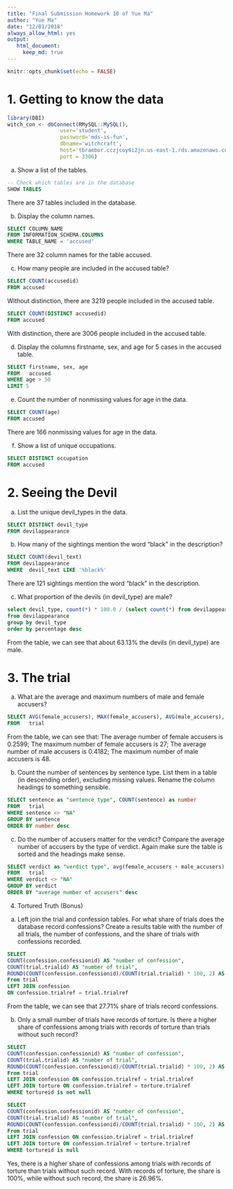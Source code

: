 ```yaml
---
title: "Final Submission Homework 10 of Yue Ma"
author: "Yue Ma"
date: "12/01/2018"
always_allow_html: yes
output: 
   html_document:
     keep_md: true
---
```


```r
knitr::opts_chunk$set(echo = FALSE)
```


# 1. Getting to know the data

```r
library(DBI)
witch_con <- dbConnect(RMySQL::MySQL(),
                 user='student', 
                 password='mds-is-fun',
                 dbname='witchcraft', 
                 host='tbrambor.cczjcoy6i2jn.us-east-1.rds.amazonaws.com',
                 port = 3306)
```

a) Show a list of the tables.
```sql
-- Check which tables are in the database
SHOW TABLES
```

There are 37 tables included in the database.

b) Display the column names.
```sql
SELECT COLUMN_NAME
FROM INFORMATION_SCHEMA.COLUMNS
WHERE TABLE_NAME = 'accused'
```

There are 32 column names for the table accused.

c) How many people are included in the accused table?
```sql
SELECT COUNT(accusedid)
FROM accused
```
Without distinction, there are 3219 people included in the accused table.

```sql
SELECT COUNT(DISTINCT accusedid)
FROM accused
```
With distinction, there are 3006 people included in the accused table.

d) Display the columns firstname, sex, and age for 5 cases in the accused table.
```sql
SELECT firstname, sex, age
FROM   accused 
WHERE age > 50
LIMIT 5
```

e) Count the number of nonmissing values for age in the data.
```sql
SELECT COUNT(age)
FROM accused
```
There are 166 nonmissing values for age in the data.

f) Show a list of unique occupations.
```sql
SELECT DISTINCT occupation
FROM accused
```

# 2. Seeing the Devil
a) List the unique devil_types in the data.

```sql
SELECT DISTINCT devil_type
FROM devilappearance
```

b) How many of the sightings mention the word "black" in the description? 
```sql
SELECT COUNT(devil_text)
FROM devilappearance
WHERE  devil_text LIKE '%black%'
```

There are 121 sightings mention the word "black" in the description.

c) What proportion of the devils (in devil_type) are male?
```sql
select devil_type, count(*) * 100.0 / (select count(*) from devilappearance) as percentage
from devilappearance
group by devil_type 
order by percentage desc
```

From the table, we can see that about 63.13% the devils (in devil_type) are male.

# 3. The trial

a) What are the average and maximum numbers of male and female accusers?

```sql
SELECT AVG(female_accusers), MAX(female_accusers), AVG(male_accusers), MAX(male_accusers)
FROM   trial 
```
From the table, we can see that:
The average number of female accusers is 0.2599;
The maximum number of female accusers is 27;
The average number of male accusers is 0.4182;
The maximum number of male accusers is 48.

b) Count the number of sentences by sentence type. List them in a table (in descending order), excluding missing values. Rename the column headings to something sensible.
```sql
SELECT sentence as "sentence type", COUNT(sentence) as number
FROM   trial 
WHERE sentence <> "NA"
GROUP BY sentence
ORDER BY number desc
```
c) Do the number of accusers matter for the verdict? Compare the average number of accusers by the type of verdict. Again make sure the table is sorted and the headings make sense.

```sql
SELECT verdict as "verdict type", avg(female_accusers + male_accusers) as "average number of accusers"
FROM   trial 
WHERE verdict <> "NA"
GROUP BY verdict
ORDER BY "average number of accusers" desc
```

4. Tortured Truth (Bonus)
a) Left join the trial and confession tables. For what share of trials does the database record confessions? Create a results table with the number of all trials, the number of confessions, and the share of trials with confessions recorded.

```sql
SELECT 
COUNT(confession.confessionid) AS "number of confession",
COUNT(trial.trialid) AS "number of trial",
ROUND(COUNT(confession.confessionid)/COUNT(trial.trialid) * 100, 2) AS "share of confession"
From trial
LEFT JOIN confession
ON confession.trialref = trial.trialref 
```

From the table, we can see that 27.71% share of trials record confessions.


b) Only a small number of trials have records of torture. Is there a higher share of confessions among trials with records of torture than trials without such record?

```sql
SELECT 
COUNT(confession.confessionid) AS "number of confession",
COUNT(trial.trialid) AS "number of trial",
ROUND(COUNT(confession.confessionid)/COUNT(trial.trialid) * 100, 2) AS "share of confession"
From trial
LEFT JOIN confession ON confession.trialref = trial.trialref
LEFT JOIN torture ON confession.trialref = torture.trialref
WHERE tortureid is not null
```


```sql
SELECT 
COUNT(confession.confessionid) AS "number of confession",
COUNT(trial.trialid) AS "number of trial",
ROUND(COUNT(confession.confessionid)/COUNT(trial.trialid) * 100, 2) AS "share of confession"
From trial
LEFT JOIN confession ON confession.trialref = trial.trialref
LEFT JOIN torture ON confession.trialref = torture.trialref
WHERE tortureid is null
```

Yes, there is a higher share of confessions among trials with records of torture than trials without such record.
With records of torture, the share is 100%, while without such record, the share is 26.96%.
